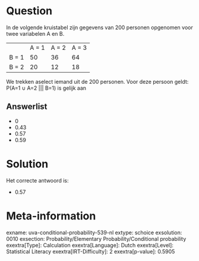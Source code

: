 Question
========

In de volgende kruistabel zijn gegevens van 200 personen opgenomen voor
twee variabelen A en B.

  ------- ------- ------- -------
          A = 1   A = 2   A = 3
  B = 1   50      36      64
  B = 2   20      12      18
  ------- ------- ------- -------

We trekken aselect iemand uit de 200 personen. Voor deze persoon geldt:
P(A=1 ∪ A=2 \|\|\| B=1) is gelijk aan

Answerlist
----------

* 0
* 0.43
* 0.57
* 0.59

Solution
========

Het correcte antwoord is: 

* 0.57

Meta-information
================
exname: uva-conditional-probability-539-nl
extype: schoice
exsolution: 0010
exsection: Probability/Elementary Probability/Conditional probability
exextra[Type]: Calculation
exextra[Language]: Dutch
exextra[Level]: Statistical Literacy
exextra[IRT-Difficulty]: 2
exextra[p-value]: 0.5905
